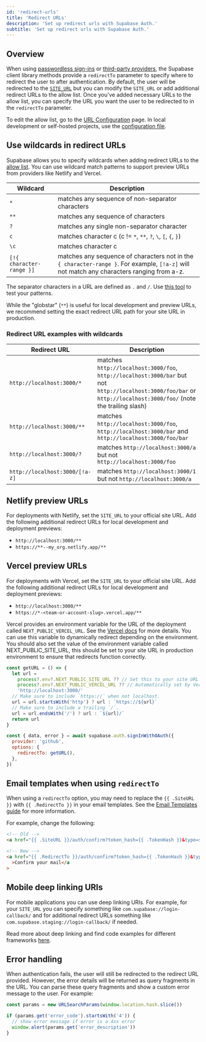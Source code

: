 ```yaml
---
id: 'redirect-urls'
title: 'Redirect URLs'
description: 'Set up redirect urls with Supabase Auth.'
subtitle: 'Set up redirect urls with Supabase Auth.'
---
```


## Overview

When using [passwordless sign-ins](/docs/reference/javascript/auth-signinwithotp) or [third-party providers](/docs/reference/javascript/auth-signinwithoauth#sign-in-using-a-third-party-provider-with-redirect), the Supabase client library methods provide a `redirectTo` parameter to specify where to redirect the user to after authentication. By default, the user will be redirected to the [`SITE_URL`](/docs/guides/auth/redirect-urls) but you can modify the `SITE_URL` or add additional redirect URLs to the allow list. Once you've added necessary URLs to the allow list, you can specify the URL you want the user to be redirected to in the `redirectTo` parameter.

To edit the allow list, go to the [URL Configuration](/dashboard/project/_/auth/url-configuration) page. In local development or self-hosted projects, use the [configuration file](/docs/guides/cli/config#auth.additional_redirect_urls).

## Use wildcards in redirect URLs

Supabase allows you to specify wildcards when adding redirect URLs to the [allow list](https://supabase.com/dashboard/project/_/auth/url-configuration). You can use wildcard match patterns to support preview URLs from providers like Netlify and Vercel.

| Wildcard                 | Description                                                                                                                                |
| ------------------------ | ------------------------------------------------------------------------------------------------------------------------------------------ |
| `*`                      | matches any sequence of non-separator characters                                                                                           |
| `**`                     | matches any sequence of characters                                                                                                         |
| `?`                      | matches any single non-separator character                                                                                                 |
| `c`                      | matches character c (c != `*`, `**`, `?`, `\`, `[`, `{`, `}`)                                                                              |
| `\c`                     | matches character c                                                                                                                        |
| `[!{ character-range }]` | matches any sequence of characters not in the `{ character-range }`. For example, `[!a-z]` will not match any characters ranging from a-z. |

The separator characters in a URL are defined as `.` and `/`. Use [this tool](https://www.digitalocean.com/community/tools/glob?comments=true&glob=http%3A%2F%2Flocalhost%3A3000%2F%2A%2A&matches=false&tests=http%3A%2F%2Flocalhost%3A3000&tests=http%3A%2F%2Flocalhost%3A3000%2F&tests=http%3A%2F%2Flocalhost%3A3000%2F%3Ftest%3Dtest&tests=http%3A%2F%2Flocalhost%3A3000%2Ftest-test%3Ftest%3Dtest&tests=http%3A%2F%2Flocalhost%3A3000%2Ftest%2Ftest%3Ftest%3Dtest) to test your patterns.

<Admonition type="note" label="Recommendation">

While the "globstar" (`**`) is useful for local development and preview URLs, we recommend setting the exact redirect URL path for your site URL in production.

</Admonition>

### Redirect URL examples with wildcards

| Redirect URL                   | Description                                                                                                                                                        |
| ------------------------------ | ------------------------------------------------------------------------------------------------------------------------------------------------------------------ |
| `http://localhost:3000/*`      | matches `http://localhost:3000/foo`, `http://localhost:3000/bar` but not `http://localhost:3000/foo/bar` or `http://localhost:3000/foo/` (note the trailing slash) |
| `http://localhost:3000/**`     | matches `http://localhost:3000/foo`, `http://localhost:3000/bar` and `http://localhost:3000/foo/bar`                                                               |
| `http://localhost:3000/?`      | matches `http://localhost:3000/a` but not `http://localhost:3000/foo`                                                                                              |
| `http://localhost:3000/[!a-z]` | matches `http://localhost:3000/1` but not `http://localhost:3000/a`                                                                                                |

## Netlify preview URLs

For deployments with Netlify, set the `SITE_URL` to your official site URL. Add the following additional redirect URLs for local development and deployment previews:

- `http://localhost:3000/**`
- `https://**--my_org.netlify.app/**`

## Vercel preview URLs

For deployments with Vercel, set the `SITE_URL` to your official site URL. Add the following additional redirect URLs for local development and deployment previews:

- `http://localhost:3000/**`
- `https://*-<team-or-account-slug>.vercel.app/**`

Vercel provides an environment variable for the URL of the deployment called `NEXT_PUBLIC_VERCEL_URL`. See the [Vercel docs](https://vercel.com/docs/concepts/projects/environment-variables#system-environment-variables) for more details. You can use this variable to dynamically redirect depending on the environment. You should also set the value of the environment variable called NEXT_PUBLIC_SITE_URL, this should be set to your site URL in production environment to ensure that redirects function correctly.

```js
const getURL = () => {
  let url =
    process?.env?.NEXT_PUBLIC_SITE_URL ?? // Set this to your site URL in production env.
    process?.env?.NEXT_PUBLIC_VERCEL_URL ?? // Automatically set by Vercel.
    'http://localhost:3000/'
  // Make sure to include `https://` when not localhost.
  url = url.startsWith('http') ? url : `https://${url}`
  // Make sure to include a trailing `/`.
  url = url.endsWith('/') ? url : `${url}/`
  return url
}

const { data, error } = await supabase.auth.signInWithOAuth({
  provider: 'github',
  options: {
    redirectTo: getURL(),
  },
})
```

## Email templates when using `redirectTo`

When using a `redirectTo` option, you may need to replace the `{{ .SiteURL }}` with `{{ .RedirectTo }}` in your email templates. See the [Email Templates guide](/docs/guides/auth/auth-email-templates) for more information.

For example, change the following:

```html
<!-- Old -->
<a href="{{ .SiteURL }}/auth/confirm?token_hash={{ .TokenHash }}&type=signup">Confirm your mail</a>

<!-- New -->
<a href="{{ .RedirectTo }}/auth/confirm?token_hash={{ .TokenHash }}&type=signup"
  >Confirm your mail</a
>
```

## Mobile deep linking URIs

For mobile applications you can use deep linking URIs. For example, for your `SITE_URL` you can specify something like `com.supabase://login-callback/` and for additional redirect URLs something like `com.supabase.staging://login-callback/` if needed.

Read more about deep linking and find code examples for different frameworks [here](/docs/guides/auth/native-mobile-deep-linking).

## Error handling

When authentication fails, the user will still be redirected to the redirect URL provided. However, the error details will be returned as query fragments in the URL. You can parse these query fragments and show a custom error message to the user. For example:

```js
const params = new URLSearchParams(window.location.hash.slice())

if (params.get('error_code').startsWith('4')) {
  // show error message if error is a 4xx error
  window.alert(params.get('error_description'))
}
```
